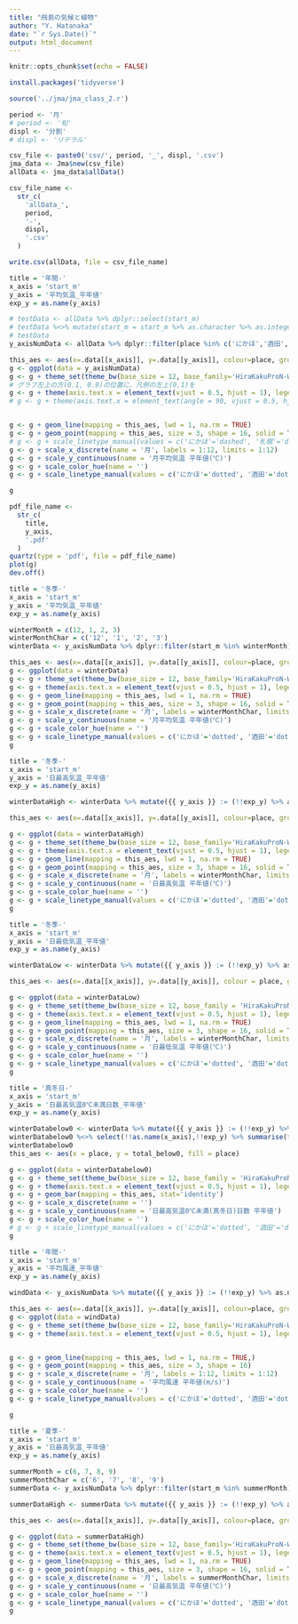 ```yaml
---
title: "飛島の気候と植物"
author: "Y. Hatanaka"
date: "`r Sys.Date()`"
output: html_document
---
```


```r
knitr::opts_chunk$set(echo = FALSE)
```



```r
install.packages('tidyverse')
```


```r
source('../jma/jma_class_2.r')

period <- '月'
# period <- '旬'
displ <- '分割'
# displ <- 'リテラル'

csv_file <- paste0('csv/', period, '_', displ, '.csv')
jma_data <- Jma$new(csv_file)
allData <- jma_data$allData()

```
```r
csv_file_name <-
  str_c(
    'allData_',
  	period,
    '-',
    displ,
    '.csv'
  )

write.csv(allData, file = csv_file_name)
```


```r
title = '年間-'
x_axis = 'start_m'
y_axis = '平均気温_平年値'
exp_y = as.name(y_axis)

# testData <- allData %>% dplyr::select(start_m)
# testData %<>% mutate(start_m = start_m %>% as.character %>% as.integer)
# testData
y_axisNumData <- allData %>% dplyr::filter(place %in% c('にかほ','酒田','飛島')) %>% mutate({{ x_axis }} == {{ x_axis }} %>% as.integer) %>% mutate({{ y_axis }} := (!!exp_y) %>% as.numeric) %>% group_by(place)

this_aes <- aes(x=.data[[x_axis]], y=.data[[y_axis]], colour=place, group=place, linetype=place)
g <- ggplot(data = y_axisNumData)
g <- g + theme_set(theme_bw(base_size = 12, base_family='HiraKakuProN-W3'))
# グラフ左上の方(0.1, 0.9)の位置に、凡例の左上(0,1)を
g <- g + theme(axis.text.x = element_text(vjust = 0.5, hjust = 1), legend.position=c(0.05,0.95), legend.justification=c(0,1))
# g <- g + theme(axis.text.x = element_text(angle = 90, vjust = 0.5, hjust = 1))


g <- g + geom_line(mapping = this_aes, lwd = 1, na.rm = TRUE)
g <- g + geom_point(mapping = this_aes, size = 3, shape = 16, solid = TRUE)
# g <- g + scale_linetype_manual(values = c('にかほ'='dashed', '札幌'='dotted', '山形'='dotted', '酒田'='dashed', '飛島'='solid'))
g <- g + scale_x_discrete(name = '月', labels = 1:12, limits = 1:12)
g <- g + scale_y_continuous(name = '月平均気温 平年値(℃)')
g <- g + scale_color_hue(name = '')
g <- g + scale_linetype_manual(values = c('にかほ'='dotted', '酒田'='dotted', '飛島'='solid'), name = '')

g
```
```r
pdf_file_name <-
  str_c(
    title,
  	y_axis,
    '.pdf'
  )
quartz(type = 'pdf', file = pdf_file_name)
plot(g)
dev.off()

```


```r
title = '冬季-'
x_axis = 'start_m'
y_axis = '平均気温_平年値'
exp_y = as.name(y_axis)

winterMonth = c(12, 1, 2, 3)
winterMonthChar = c('12', '1', '2', '3')
winterData <- y_axisNumData %>% dplyr::filter(start_m %in% winterMonth)

this_aes <- aes(x=.data[[x_axis]], y=.data[[y_axis]], colour=place, group=place, linetype=place)
g <- ggplot(data = winterData)
g <- g + theme_set(theme_bw(base_size = 12, base_family='HiraKakuProN-W3'))
g <- g + theme(axis.text.x = element_text(vjust = 0.5, hjust = 1), legend.position=c(0.95,0.05), legend.justification=c(1,0))
g <- g + geom_line(mapping = this_aes, lwd = 1, na.rm = TRUE)
g <- g + geom_point(mapping = this_aes, size = 3, shape = 16, solid = TRUE)
g <- g + scale_x_discrete(name = '月', labels = winterMonthChar, limits =  winterMonthChar)
g <- g + scale_y_continuous(name = '月平均気温 平年値(℃)')
g <- g + scale_color_hue(name = '')
g <- g + scale_linetype_manual(values = c('にかほ'='dotted', '酒田'='dotted', '飛島'='solid'), name = '')
g
```

```r
title = '冬季-'
x_axis = 'start_m'
y_axis = '日最高気温_平年値'
exp_y = as.name(y_axis)

winterDataHigh <- winterData %>% mutate({{ y_axis }} := (!!exp_y) %>% as.numeric)

this_aes <- aes(x=.data[[x_axis]], y=.data[[y_axis]], colour=place, group=place, linetype=place)

g <- ggplot(data = winterDataHigh)
g <- g + theme_set(theme_bw(base_size = 12, base_family='HiraKakuProN-W3'))
g <- g + theme(axis.text.x = element_text(vjust = 0.5, hjust = 1), legend.position=c(0.95,0.05), legend.justification=c(1,0))
g <- g + geom_line(mapping = this_aes, lwd = 1, na.rm = TRUE)
g <- g + geom_point(mapping = this_aes, size = 3, shape = 16, solid = TRUE)
g <- g + scale_x_discrete(name = '月', labels = winterMonthChar, limits =  winterMonthChar)
g <- g + scale_y_continuous(name = '日最高気温 平年値(℃)')
g <- g + scale_color_hue(name = '')
g <- g + scale_linetype_manual(values = c('にかほ'='dotted', '酒田'='dotted', '飛島'='solid'), name = '')
g
```

```r
title = '冬季-'
x_axis = 'start_m'
y_axis = '日最低気温_平年値'
exp_y = as.name(y_axis)

winterDataLow <- winterData %>% mutate({{ y_axis }} := (!!exp_y) %>% as.numeric)

this_aes <- aes(x=.data[[x_axis]], y=.data[[y_axis]], colour = place, group = place, linetype = place)

g <- ggplot(data = winterDataLow)
g <- g + theme_set(theme_bw(base_size = 12, base_family = 'HiraKakuProN-W3'))
g <- g + theme(axis.text.x = element_text(vjust = 0.5, hjust = 1), legend.position=c(0.95,0.05), legend.justification=c(1,0))
g <- g + geom_line(mapping = this_aes, lwd = 1, na.rm = TRUE)
g <- g + geom_point(mapping = this_aes, size = 3, shape = 16, solid = TRUE)
g <- g + scale_x_discrete(name = '月', labels = winterMonthChar, limits =  winterMonthChar)
g <- g + scale_y_continuous(name = '日最低気温 平年値(℃)')
g <- g + scale_color_hue(name = '')
g <- g + scale_linetype_manual(values = c('にかほ'='dotted', '酒田'='dotted', '飛島'='solid'), name = '')
g
```
```r
title = '真冬日-'
x_axis = 'start_m'
y_axis = '日最高気温0℃未満日数_平年値'
exp_y = as.name(y_axis)

winterDatabelow0 <- winterData %>% mutate({{ y_axis }} := (!!exp_y) %>% as.numeric)
winterDatabelow0 %<>% select(!!as.name(x_axis),!!exp_y) %>% summarise(total_below0 = sum(!!exp_y))
winterDatabelow0
this_aes <- aes(x = place, y = total_below0, fill = place)

g <- ggplot(data = winterDatabelow0)
g <- g + theme_set(theme_bw(base_size = 12, base_family = 'HiraKakuProN-W3'))
g <- g + theme(axis.text.x = element_text(vjust = 0.5, hjust = 1), legend.position='none')
g <- g + geom_bar(mapping = this_aes, stat='identity')
g <- g + scale_x_discrete(name = '')
g <- g + scale_y_continuous(name = '日最高気温0℃未満(真冬日)日数 平年値')
g <- g + scale_color_hue(name = '')
# g <- g + scale_linetype_manual(values = c('にかほ'='dotted', '酒田'='dotted', '飛島'='solid'), name = '')
g

```

```r
title = '年間-'
x_axis = 'start_m'
y_axis = '平均風速_平年値'
exp_y = as.name(y_axis)

windData <- y_axisNumData %>% mutate({{ y_axis }} := (!!exp_y) %>% as.numeric)

this_aes <- aes(x=.data[[x_axis]], y=.data[[y_axis]], colour=place, group=place, linetype=place)
g <- ggplot(data = windData)
g <- g + theme_set(theme_bw(base_size = 12, base_family='HiraKakuProN-W3'))
g <- g + theme(axis.text.x = element_text(vjust = 0.5, hjust = 1), legend.position=c(0.7,1), legend.justification=c(0,1))


g <- g + geom_line(mapping = this_aes, lwd = 1, na.rm = TRUE,)
g <- g + geom_point(mapping = this_aes, size = 3, shape = 16)
g <- g + scale_x_discrete(name = '月', labels = 1:12, limits = 1:12)
g <- g + scale_y_continuous(name = '平均風速 平年値(m/s)')
g <- g + scale_color_hue(name = '')
g <- g + scale_linetype_manual(values = c('にかほ'='dotted', '酒田'='dotted', '飛島'='solid'), name = '')

g
```

```r
title = '夏季-'
x_axis = 'start_m'
y_axis = '日最高気温_平年値'
exp_y = as.name(y_axis)

summerMonth = c(6, 7, 8, 9)
summerMonthChar = c('6', '7', '8', '9')
summerData <- y_axisNumData %>% dplyr::filter(start_m %in% summerMonth)

summerDataHigh <- summerData %>% mutate({{ y_axis }} := (!!exp_y) %>% as.numeric)

this_aes <- aes(x=.data[[x_axis]], y=.data[[y_axis]], colour=place, group=place, linetype=place)

g <- ggplot(data = summerDataHigh)
g <- g + theme_set(theme_bw(base_size = 12, base_family='HiraKakuProN-W3'))
g <- g + theme(axis.text.x = element_text(vjust = 0.5, hjust = 1), legend.position=c(0.95,0.99), legend.justification=c(1,1))
g <- g + geom_line(mapping = this_aes, lwd = 1, na.rm = TRUE)
g <- g + geom_point(mapping = this_aes, size = 3, shape = 16, solid = TRUE)
g <- g + scale_x_discrete(name = '月', labels = summerMonthChar, limits =  summerMonthChar)
g <- g + scale_y_continuous(name = '日最高気温 平年値(℃)')
g <- g + scale_color_hue(name = '')
g <- g + scale_linetype_manual(values = c('にかほ'='dotted', '酒田'='dotted', '飛島'='solid'), name = '')
g

```

